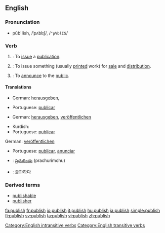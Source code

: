==English==

===Pronunciation===
*pŭb'lĭsh, /ˈpʌblɪʃ/, /<tt>"pVblIS</tt>/

===Verb===
{{wikipedia}}
{{en-infl-reg-sibilant|publi|sh|}}

# {{intransitive}}: To [[issue]] a [[publication]].
# {{transitive}}: To issue something (usually [[print]]ed work) for [[sale]] and [[distribution]].
# {{transitive}}: To [[announce]] to the [[public]].

====Translations====
{{trans-top|To issue a publication}}
*German: [[herausgeben]], 
{{trans-mid}}
*Portuguese: [[publicar]]
{{trans-bottom}}

{{trans-top|To issue something (usually printed work) for sale and distribution}}
*German: [[herausgeben]], [[veröffentlichen]]
{{trans-mid}}
*Kurdish: {{KUchar|[[چاپکردن]]}}
*Portuguese: [[publicar]]
{{trans-bottom}}

{{trans-top|To announce to the public}}
German: [[veröffentlichen]]
*Portuguese: [[publicar]], [[anunciar]]
{{trans-mid}}
{{trans-bottom}}

{{checktrans}}
{{top}}
*{{ttbc|Telugu}}: [[ప్రచురించు]] (prachurimchu)
*{{ttbc|Korean}}: [[출판하다]]
{{bottom}}

===Derived terms===
* [[publishable]]
* [[publisher]]

[[Category:English intransitive verbs]]
[[Category:English transitive verbs]]

[[fa:publish]]
[[fr:publish]]
[[io:publish]]
[[it:publish]]
[[hu:publish]]
[[ja:publish]]
[[simple:publish]]
[[fi:publish]]
[[sv:publish]]
[[ta:publish]]
[[vi:publish]]
[[zh:publish]]